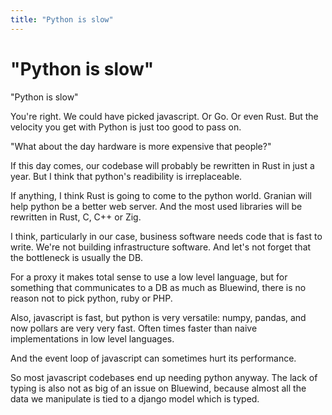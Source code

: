```yaml
---
title: "Python is slow"
---
```


# "Python is slow"

"Python is slow"

You're right. We could have picked javascript. Or Go. Or even Rust. But the velocity you get with Python is just too good to pass on.

"What about the day hardware is more expensive that people?"

If this day comes, our codebase will probably be rewritten in Rust in just a year. But I think that python's readibility is irreplaceable.

If anything, I think Rust is going to come to the python world. Granian will help python be a better web server. And the most used libraries will be rewritten in Rust, C, C++ or Zig.

I think, particularly in our case, business software needs code that is fast to write. We're not building infrastructure software. And let's not forget that the bottleneck is usually the DB.

For a proxy it makes total sense to use a low level language, but for something that communicates to a DB as much as Bluewind, there is no reason not to pick python, ruby or PHP.

Also, javascript is fast, but python is very versatile: numpy, pandas, and now pollars are very very fast. Often times faster than naive implementations in low level languages.

And the event loop of javascript can sometimes hurt its performance.

So most javascript codebases end up needing python anyway. The lack of typing is also not as big of an issue on Bluewind, because almost all the data we manipulate is tied to a django model which is typed.